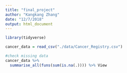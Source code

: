 ```yaml
---
title: "final_project"
author: "Kangkang Zhang"
date: "12/7/2018"
output: html_document
---
```


```r
library(tidyverse)
```


```r
cancer_data = read_csv("./data/Cancer_Registry.csv")

#check missing data
cancer_data %>% 
  summarise_all(funs(sum(is.na(.)))) %>% View
```

